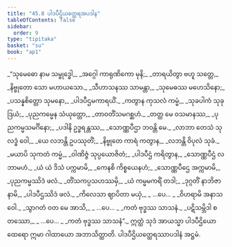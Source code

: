 ```yaml
---
title: "45.8 ပါဒပီဌိယတ္ထေရအပဒါန"
tableOfContents: false
sidebar:
  order: 9
type: "tipitaka"
basket: "su"
book: "ap1"
---
```



<DynamicBreadcrumb />

<Division number="50" book="ap1">

<Paragraph number="5838" type="verses" book="ap1">
_“သုမေဓော နာမ သမ္ဗုဒ္ဓေါ,_  
_အဂ္ဂေါ ကာရုဏိကော မုနိ;_  
_တာရယိတွာ ဗဟူ သတ္တေ,_  
_နိဗ္ဗုတော သော မဟာယသော._  

</Paragraph>

</Division>
<Division number="51" book="ap1">

<Paragraph number="5839" type="verses" book="ap1">
_သီဟာသနဿ သာမန္တာ,_  
_သုမေဓဿ မဟေသိနော;_  
_ပသန္နစိတ္တော သုမနော,_  
_ပါဒပီဌမကာရယိံ._  

</Paragraph>

</Division>
<Division number="52" book="ap1">

<Paragraph number="5840" type="verses" book="ap1">
_ကတွာန ကုသလံ ကမ္မံ,_  
_သုခပါကံ သုခုဒြယံ;_  
_ပုညကမ္မေန သံယုတ္တော,_  
_တာဝတိံသမဂစ္ဆဟံ._  

</Paragraph>

</Division>
<Division number="53" book="ap1">

<Paragraph number="5841" type="verses" book="ap1">
_တတ္ထ မေ ဝသမာနဿ,_  
_ပုညကမ္မသမင်္ဂိနော;_  
_ပဒါနိ ဥဒ္ဓရန္တဿ,_  
_သောဏ္ဏပီဌာ ဘဝန္တိ မေ._  

</Paragraph>

</Division>
<Division number="54" book="ap1">

<Paragraph number="5842" type="verses" book="ap1">
_လာဘာ တေသံ သုလဒ္ဓံ ဝေါ,_  
_ယေ လဘန္တိ ဥပဿုတိံ;_  
_နိဗ္ဗုတေ ကာရံ ကတွာန,_  
_လဘန္တိ ဝိပုလံ သုခံ._  

</Paragraph>

</Division>
<Division number="55" book="ap1">

<Paragraph number="5843" type="verses" book="ap1">
_မယာပိ သုကတံ ကမ္မံ,_  
_ဝါဏိဇ္ဇံ သုပ္ပယောဇိတံ;_  
_ပါဒပီဌံ ကရိတွာန,_  
_သောဏ္ဏပီဌံ လဘာမဟံ._  

</Paragraph>

</Division>
<Division number="56" book="ap1">

<Paragraph number="5844" type="verses" book="ap1">
_ယံ ယံ ဒိသံ ပက္ကမာမိ,_  
_ကေနစိ ကိစ္စယေနဟံ;_  
_သောဏ္ဏပီဌေ အက္ကမာမိ,_  
_ပုညကမ္မဿိဒံ ဖလံ._  

</Paragraph>

</Division>
<Division number="57" book="ap1">

<Paragraph number="5845" type="verses" book="ap1">
_တိံသကပ္ပသဟဿမှိ,_  
_ယံ ကမ္မမကရိံ တဒါ;_  
_ဒုဂ္ဂတိံ နာဘိဇာနာမိ,_  
_ပါဒပီဌဿိဒံ ဖလံ._  

</Paragraph>

</Division>
<Division number="58" book="ap1">

<Paragraph number="5846" type="verses" book="ap1">
_ကိလေသာ ဈာပိတာ မယှံ,_  
_ …ပေ… _  
_ဝိဟရာမိ အနာသဝေါ._  

</Paragraph>

</Division>
<Division number="59" book="ap1">

<Paragraph number="5847" type="verses" book="ap1">
_သွာဂတံ ဝတ မေ အာသိ,_  
_ …ပေ… _  
_ကတံ ဗုဒ္ဓဿ သာသနံ._  

</Paragraph>

</Division>
<Division number="60" book="ap1">

<Paragraph number="5848" type="verses" book="ap1">
_ပဋိသမ္ဘိဒါ စတဿော,_  
_ …ပေ… _  
_ကတံ ဗုဒ္ဓဿ သာသနံ”._  

</Paragraph>

<Paragraph number="5849" book="ap1">
ဣတ္ထံ သုဒံ အာယသ္မာ ပါဒပီဌိယော ထေရော ဣမာ ဂါထာယော အဘာသိတ္ထာတိ.

</Paragraph>
</Division>

<Paragraph number="5850" type="center" book="ap1">
ပါဒပီဌိယတ္ထေရဿာပဒါနံ အဋ္ဌမံ.
</Paragraph>